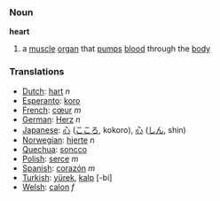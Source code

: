 === Noun ===

'''heart'''

#a [[muscle]] [[organ]] that [[pump]]s [[blood]] through the [[body]]

=== Translations ===
*[[Dutch]]: [[hart]] ''n''
*[[Esperanto]]: [[koro]]
*[[French]]: [[cœur]] ''m''
*[[German]]: [[Herz]] ''n''
*[[Japanese]]: [[心]] ([[こころ]], kokoro), [[心]] ([[しん]], shin)
*[[Norwegian]]: [[hjerte]] ''n''
*[[Quechua]]: [[soncco]]
*[[Polish]]: [[serce]] ''m''
*[[Spanish]]: [[corazón]] ''m''
*[[Turkish]]: [[yürek]], [[kalp]] [-bi]
*[[Welsh]]: [[calon]] ''f''
